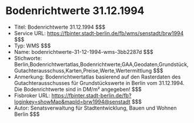 # Bodenrichtwerte 31.12.1994
- Titel: Bodenrichtwerte 31.12.1994 $$$
- Service URL: https://fbinter.stadt-berlin.de/fb/wms/senstadt/brw1994 $$$
- Typ: WMS $$$
- Name: bodenrichtwerte-31-12-1994-wms-3bb2287d $$$
- Stichworte: Berlin,Bodenrichtwertatlas,Bodenrichtwerte,GAA,Geodaten,Grundstück,Gutachterausschuss,Karten,Preise,Werte,Wertermittlung $$$
- Anmerkung: Bodenrichtwertatlas basierend auf den Rasterdaten des Gutachterausschusses für Grundstückswerte in Berlin vom 31.12.1994. Die Bodenrichtwerte sind in DM/m² angegeben! $$$
- Fisbroker URL: https://fbinter.stadt-berlin.de/fb?loginkey=showMap&mapId=brw1994@senstadt $$$
- Autor: Senatsverwaltung für Stadtentwicklung, Bauen und Wohnen Berlin $$$
